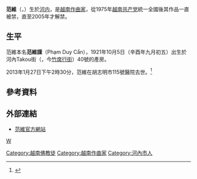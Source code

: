 {{Infobox musical artist
| 姓名 = 范維
| 類型 = 作曲家
| 圖片 = Phamduy.jpg
| 外文 = vi
| 國籍 = [[越南|越南]]
| 籍貫 = [[河內|河內]]
| 出生名 = Phạm Duy Cẩn
| 外文名 = Phạm Duy
| 出生日期 = {{Birth date|year=1921|month=10|day=05}}
| 出生地點 = {{French Indochina}}[[河內|河內]]
| 逝世日期 = {{Birth date|year=2013|month=01|day=27}}
| 逝世地點 = {{VNM}}[[胡志明市|胡志明市]]
| 網站 = [http://phamduy2010.com/ phamduy2010.com] <br>[http://phamduy.com/ phamduy.com]
}}

'''范維'''（{{lang-vi|'''Phạm Duy'''}}，{{bd|1921年|10月5日|2013年|1月27日|catIdx=F范}}）生於[[河内|河内]]，是[[越南|越南]][[作曲家|作曲家]]，從1975年[[越南共产党|越南共产党]]統一全國後其作品一直被禁，直至2005年才解禁。

== 生平 ==
范維本名'''范維謹'''（<span lang="vi" dir="ltr">Phạm Duy Cẩn</span>），1921年10月5日（辛酉年九月初五）出生於河內Takou街（{{Lang-fr|Rue Takou}}，今[[竹席行街|竹席行街]]）40號的產房。

2013年1月27日下午2時30分，范維在胡志明市115號醫院去世。<ref>{{Cite web|title=Nhạc sĩ Phạm Duy qua đời|url=https://vnexpress.net/nhac-si-pham-duy-qua-doi-2419616.html|access-date=2022-04-12|last=VnExpress|work=vnexpress.net|language=vi|archive-url=https://web.archive.org/web/20220215130420/https://vnexpress.net/nhac-si-pham-duy-qua-doi-2419616.html|archive-date=2022-02-15}}</ref>

== 參考資料 ==
<references />

==外部連結==
*{{vi}}[https://web.archive.org/web/20090523003636/http://www.phamduy2000.com/ 范維官方網站]

{{Authority control}}
{{vietnam-bio-stub}}

{{DEFAULTSORT:Fan Wei}}
[[Category:越南佛教徒|Category:越南佛教徒]]
[[Category:越南作曲家|Category:越南作曲家]]
[[Category:河內市人|Category:河內市人]]
[[category:范姓|W]]